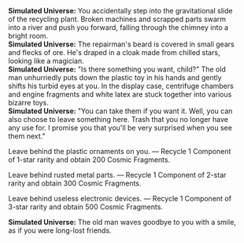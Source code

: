 {{Dialogue Start}}
:'''Simulated Universe:''' You accidentally step into the gravitational slide of the recycling plant. Broken machines and scrapped parts swarm into a river and push you forward, falling through the chimney into a bright room.
:'''Simulated Universe:''' The repairman's beard is covered in small gears and flecks of ore. He's draped in a cloak made from chilled stars, looking like a magician.
:'''Simulated Universe:''' "Is there something you want, child?" The old man unhurriedly puts down the plastic toy in his hands and gently shifts his turbid eyes at you. In the display case, centrifuge chambers and engine fragments and white latex are stuck together into various bizarre toys.
:'''Simulated Universe:''' "You can take them if you want it. Well, you can also choose to leave something here. Trash that you no longer have any use for. I promise you that you'll be very surprised when you see them next."
:{{DIcon|Star}} Leave behind the plastic ornaments on you. &mdash; Recycle 1 Component of 1-star rarity and obtain 200 Cosmic Fragments.
:{{DIcon|Star}} Leave behind rusted metal parts. &mdash; Recycle 1 Component of 2-star rarity and obtain 300 Cosmic Fragments.
:{{DIcon|Star}} Leave behind useless electronic devices. &mdash; Recycle 1 Component of 3-star rarity and obtain 500 Cosmic Fragments.
:'''Simulated Universe:''' The old man waves goodbye to you with a smile, as if you were long-lost friends.
{{Dialogue End}}
